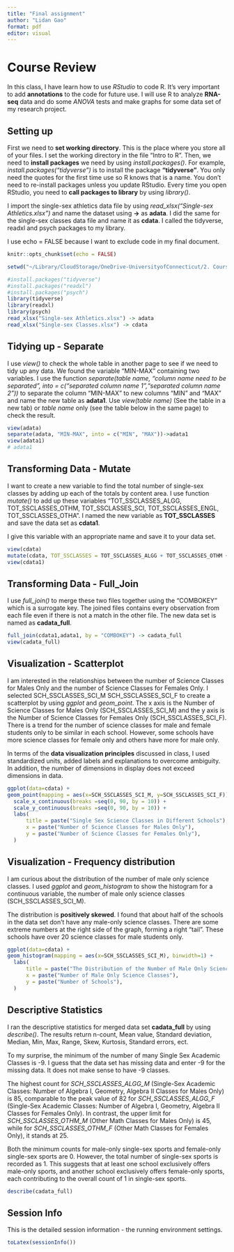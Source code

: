 ```yaml
---
title: "Final assignment"
author: "Lidan Gao"
format: pdf
editor: visual
---
```


# Course Review

In this class, I have learn how to use *RStudio* to code R. It's very important to add **annotations** to the code for future use. I will use R to analyze **RNA-seq** data and do some *ANOVA* tests and make graphs for some data set of my research project.

## Setting up

First we need to **set working directory**. This is the place where you store all of your files. I set the working directory in the file "Intro to R". Then, we need to **install packages** we need by using *install.packages()*. For example, *install.packages("tidyverse")* is to install the package **"tidyverse"**. You only need the quotes for the first time use so R knows that is a name. You don't need to re-install packages unless you update RStudio. Every time you open RStudio, you need to **call packages to library** by using *library()*.

I import the single-sex athletics data file by using *read_xlsx("Single-sex Athletics.xlsx")* and name the dataset using **-\>** as **adata**. I did the same for the single-sex classes data file and name it as **cdata**. I called the tidyverse, readxl and psych packages to my library.

I use echo = FALSE because I want to exclude code in my final document.

```r
knitr::opts_chunk$set(echo = FALSE)

setwd("~/Library/CloudStorage/OneDrive-UniversityofConnecticut/2. Courses work/4_Spring 2024_6 credits/EPSY 5195 Reproducible research in R_1 credit/Week 5/HW-answers-Week-5")

#install.packages("tidyverse") 
#install.packages("readxl") 
#install.packages("psych")
library(tidyverse)
library(readxl)
library(psych)
read_xlsx("Single-sex Athletics.xlsx") -> adata
read_xlsx("Single-sex Classes.xlsx") -> cdata
```

## Tidying up - Separate

I use *view()* to check the whole table in another page to see if we need to tidy up any data. We found the variable "MIN-MAX" containing two variables. I use the function *separate(table name, "column name need to be separated", into = c("separated column name 1","separated column name 2"))* to separate the column "MIN-MAX" to new columns "MIN" and "MAX" and name the new table as **adata1**. Use *view(table name)* (See the table in a new tab) or *table name* only (see the table below in the same page) to check the result.

```r
view(adata)
separate(adata, "MIN-MAX", into = c("MIN", "MAX"))->adata1
view(adata1)
# adata1
```

## Transforming Data - Mutate

I want to create a new variable to find the total number of single-sex classes by adding up each of the totals by content area. I use function *mutate()* to add up these variables "TOT_SSCLASSES_ALGG, TOT_SSCLASSES_OTHM, TOT_SSCLASSES_SCI, TOT_SSCLASSES_ENGL, TOT_SSCLASSES_OTHA". I named the new variable as **TOT_SSCLASSES** and save the data set as **cdata1**.

I give this variable with an appropriate name and save it to your data set.

```r
view(cdata)
mutate(cdata, TOT_SSCLASSES = TOT_SSCLASSES_ALGG + TOT_SSCLASSES_OTHM + TOT_SSCLASSES_SCI + TOT_SSCLASSES_ENGL + TOT_SSCLASSES_OTHA) -> cdata1
view(cdata1)
```

## Transforming Data - Full_Join

I use *full_join()* to merge these two files together using the "COMBOKEY" which is a surrogate key. The joined files contains every observation from each file even if there is not a match in the other file. The new data set is named as **cadata_full**.

```r
full_join(cdata1,adata1, by = "COMBOKEY") -> cadata_full
view(cadata_full)
```

## Visualization - Scatterplot

I am interested in the relationships between the number of Science Classes for Males Only and the number of Science Classes for Females Only. I selected SCH_SSCLASSES_SCI_M SCH_SSCLASSES_SCI_F to create a scatterplot by using *ggplot* and *geom_point*. The x axis is the Number of Science Classes for Males Only (SCH_SSCLASSES_SCI_M) and the y axis is the Number of Science Classes for Females Only (SCH_SSCLASSES_SCI_F). There is a trend for the number of science classes for male and female students only to be similar in each school. However, some schools have more science classes for female only and others have more for male only.

In terms of the **data visualization principles** discussed in class, I used standardized units, added labels and explanations to overcome ambiguity. In addition, the number of dimensions in display does not exceed dimensions in data.

```r
ggplot(data=cdata) +
geom_point(mapping = aes(x=SCH_SSCLASSES_SCI_M, y=SCH_SSCLASSES_SCI_F)) +
  scale_x_continuous(breaks =seq(0, 90, by = 10)) +
  scale_y_continuous(breaks =seq(0, 90, by = 10)) +
  labs(
      title = paste("Single Sex Science Classes in Different Schools"),
      x = paste("Number of Science Classes for Males Only"),
      y = paste("Number of Science Classes for Females Only"),
  ) 
```

## Visualization - Frequency distribution

I am curious about the distribution of the number of male only science classes. I used *ggplot* and *geom_histogram* to show the histogram for a continuous variable, the number of male only science classes (SCH_SSCLASSES_SCI_M).

The distribution is **positively skewed**. I found that about half of the schools in the data set don't have any male-only science classes. There are some extreme numbers at the right side of the graph, forming a right "tail". These schools have over 20 science classes for male students only.

```r
ggplot(data=cdata) +
geom_histogram(mapping = aes(x=SCH_SSCLASSES_SCI_M), binwidth=1) +
  labs(
      title = paste("The Distribution of the Number of Male Only Science Classes"),
      x = paste("Number of Male Only Science Classes"),
      y = paste("Number of Schools"),
  ) 
```

## Descriptive Statistics

I ran the descriptive statistics for merged data set **cadata_full** by using *describe()*. The results return n-count, Mean value, Standard deviation, Median, Min, Max, Range, Skew, Kurtosis, Standard errors, ect.

To my surprise, the minimum of the number of many Single Sex Academic Classes is -9. I guess that the data set has missing data and enter -9 for the missing data. It does not make sense to have -9 classes.

The highest count for *SCH_SSCLASSES_ALGG_M* (Single-Sex Academic Classes: Number of Algebra I, Geometry, Algebra II Classes for Males Only) is 85, comparable to the peak value of 82 for *SCH_SSCLASSES_ALGG_F* (Single-Sex Academic Classes: Number of Algebra I, Geometry, Algebra II Classes for Females Only). In contrast, the upper limit for *SCH_SSCLASSES_OTHM_M* (Other Math Classes for Males Only) is 45, while for *SCH_SSCLASSES_OTHM_F* (Other Math Classes for Females Only), it stands at 25.

Both the minimum counts for male-only single-sex sports and female-only single-sex sports are 0. However, the total number of single-sex sports is recorded as 1. This suggests that at least one school exclusively offers male-only sports, and another school exclusively offers female-only sports, each contributing to the overall count of 1 in single-sex sports.

```r
describe(cadata_full)
```

## Session Info

This is the detailed session information - the running environment settings.

```r
toLatex(sessionInfo())
```
